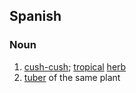 ==Spanish==

===Noun===
{{es-noun|m}}

# [[cush-cush]]; [[tropical]] [[herb]]
# [[tuber]] of the same plant